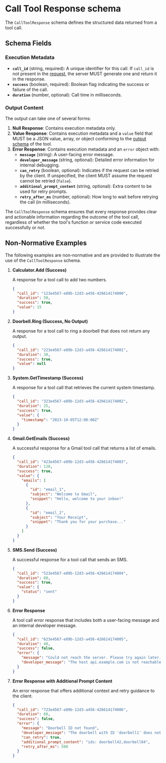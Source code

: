 # Call Tool Response schema

The `CallToolResponse` schema defines the structured data returned from a tool call.

## Schema Fields

### Execution Metadata

- **`call_id`** (string, required): A unique identifier for this call. If `call_id` is not present in the [request](call-tool-request), the server MUST generate one and return it in the response.
- **`success`** (boolean, required): Boolean flag indicating the success or failure of the call.
- **`duration`** (number, optional): Call time in milliseconds.

### Output Content

The output can take one of several forms:

1. **Null Response**: Contains execution metadata only.
2. **Value Response**: Contains execution metadata and a `value` field that MUST be a JSON value, array, or object conforming to the [output schema](tool-definition#output-schema) of the tool.
3. **Error Response**: Contains execution metadata and an `error` object with:
   - **`message`** (string): A user-facing error message.
   - **`developer_message`** (string, optional): Detailed error information for internal debugging.
   - **`can_retry`** (boolean, optional): Indicates if the request can be retried by the client. If unspecified, the client MUST assume the request cannot be retried (`false`).
   - **`additional_prompt_content`** (string, optional): Extra content to be used for retry prompts.
   - **`retry_after_ms`** (number, optional): How long to wait before retrying the call (in milliseconds).

The `CallToolResponse` schema ensures that every response provides clear and actionable information regarding the outcome of the tool call, regardless of whether the tool's function or service code executed successfully or not.

## Non-Normative Examples

The following examples are non-normative and are provided to illustrate the use of the `CallToolResponse` schema.

1. **Calculator.Add (Success)**

   A response for a tool call to add two numbers.

   ```json
   {
     "call_id": "123e4567-e89b-12d3-a456-426614174000",
     "duration": 50,
     "success": true,
     "value": 15
   }
   ```

2. **Doorbell.Ring (Success, No Output)**

   A response for a tool call to ring a doorbell that does not return any output.

   ```json
   {
     "call_id": "223e4567-e89b-12d3-a456-426614174001",
     "duration": 30,
     "success": true,
     "value": null
   }
   ```

3. **System.GetTimestamp (Success)**

   A response for a tool call that retrieves the current system timestamp.

   ```json
   {
     "call_id": "323e4567-e89b-12d3-a456-426614174002",
     "duration": 25,
     "success": true,
     "value": {
       "timestamp": "2023-10-05T12:00:00Z"
     }
   }
   ```

4. **Gmail.GetEmails (Success)**

   A successful response for a Gmail tool call that returns a list of emails.

   ```json
   {
     "call_id": "423e4567-e89b-12d3-a456-426614174003",
     "duration": 120,
     "success": true,
     "value": {
       "emails": [
         {
           "id": "email_1",
           "subject": "Welcome to Gmail",
           "snippet": "Hello, welcome to your inbox!"
         },
         {
           "id": "email_2",
           "subject": "Your Receipt",
           "snippet": "Thank you for your purchase..."
         }
       ]
     }
   }
   ```

5. **SMS.Send (Success)**

   A successful response for a tool call that sends an SMS.

   ```json
   {
     "call_id": "523e4567-e89b-12d3-a456-426614174004",
     "duration": 80,
     "success": true,
     "value": {
       "status": "sent"
     }
   }
   ```

6. **Error Response**

   A tool call error response that includes both a user-facing message and an internal developer message.

   ```json
   {
     "call_id": "623e4567-e89b-12d3-a456-426614174005",
     "duration": 40,
     "success": false,
     "error": {
       "message": "Could not reach the server. Please try again later.",
       "developer_message": "The host api.example.com is not reachable (ECONNREFUSED)"
     }
   }
   ```

7. **Error Response with Additional Prompt Content**

   An error response that offers additional context and retry guidance to the client.

   ```json
   {
     "call_id": "723e4567-e89b-12d3-a456-426614174006",
     "duration": 60,
     "success": false,
     "error": {
       "message": "Doorbell ID not found",
       "developer_message": "The doorbell with ID 'doorbell1' does not exist.",
       "can_retry": true,
       "additional_prompt_content": "ids: doorbell42,doorbell84",
       "retry_after_ms": 500
     }
   }
   ```
